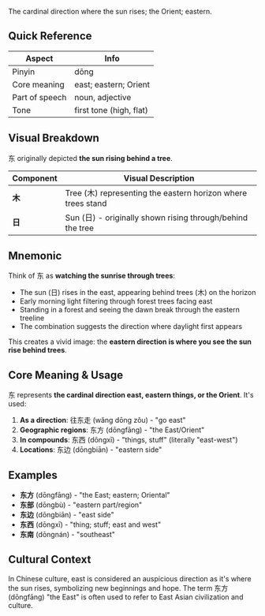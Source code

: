 The cardinal direction where the sun rises; the Orient; eastern.

## Quick Reference

| Aspect         | Info                    |
| -------------- | ----------------------- |
| Pinyin         | dōng                    |
| Core meaning   | east; eastern; Orient   |
| Part of speech | noun, adjective         |
| Tone           | first tone (high, flat) |

## Visual Breakdown

东 originally depicted **the sun rising behind a tree**.

| Component | Visual Description                                           |
| --------- | ------------------------------------------------------------ |
| **木**    | Tree (木) representing the eastern horizon where trees stand |
| **日**    | Sun (日) - originally shown rising through/behind the tree   |

## Mnemonic

Think of 东 as **watching the sunrise through trees**:

- The sun (日) rises in the east, appearing behind trees (木) on the horizon
- Early morning light filtering through forest trees facing east
- Standing in a forest and seeing the dawn break through the eastern treeline
- The combination suggests the direction where daylight first appears

This creates a vivid image: the **eastern direction is where you see the sun rise behind trees**.

## Core Meaning & Usage

东 represents **the cardinal direction east, eastern things, or the Orient**. It's used:

1. **As a direction**: 往东走 (wǎng dōng zǒu) - "go east"
2. **Geographic regions**: 东方 (dōngfāng) - "the East/Orient"
3. **In compounds**: 东西 (dōngxī) - "things, stuff" (literally "east-west")
4. **Locations**: 东边 (dōngbiān) - "eastern side"

## Examples

- **东方** (dōngfāng) - "the East; eastern; Oriental"
- **东部** (dōngbù) - "eastern part/region"
- **东边** (dōngbiān) - "east side"
- **东西** (dōngxī) - "thing; stuff; east and west"
- **东南** (dōngnán) - "southeast"

## Cultural Context

In Chinese culture, east is considered an auspicious direction as it's where the sun rises,
symbolizing new beginnings and hope. The term 东方 (dōngfāng) "the East" is often used to refer to
East Asian civilization and culture.
